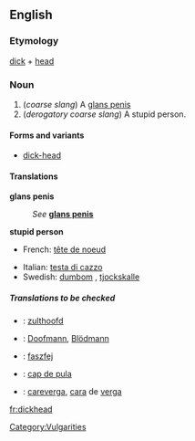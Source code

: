==English==
===Etymology===
[[dick]] + [[head]]

===Noun===
{{en-noun-reg}}

#(''coarse slang'') A [[glans penis]]
#(''derogatory coarse slang'') A stupid person.

====Forms and variants====
*[[dick-head]]<!--but "dick head" is wrong-->

====Translations====

'''glans penis'''
:''See'' '''[[glans penis]]'''

'''stupid person'''
{{top}}
*French: [[tête de noeud]] {{f}}
{{mid}}
*Italian: [[testa di cazzo]] {{f}}<!--this is an idiomatic translation, even though it appears to be a verbatim one - Paul G, 2006-03-30-->
*Swedish: [[dumbom]] {{c}}, [[tjockskalle]] {{c}}
{{bottom}}

=====Translations to be checked=====
<!--Remove this section once all of the translations below have been moved into the tables above.-->
{{checktrans}}
*{{ttbc|Dutch}}: [[zulthoofd]]
*{{ttbc|German}}: [[Doofmann]], [[Blödmann]]
*{{ttbc|Hungarian}}: [[faszfej]]
*{{ttbc|Romanian}}: [[ cap de pula]]
*{{ttbc|Spanish}}: [[careverga]], [[cara]] de [[verga]]

[[Category:Vulgarities]]

[[fr:dickhead]]